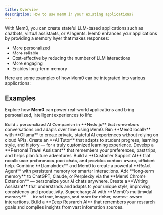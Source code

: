 ```yaml
---
title: Overview
description: How to use mem0 in your existing applications?
---
```



With Mem0, you can create stateful LLM-based applications such as chatbots, virtual assistants, or AI agents. Mem0 enhances your applications by providing a memory layer that makes responses:

- More personalized
- More reliable
- Cost-effective by reducing the number of LLM interactions
- More engaging
- Enables long-term memory

Here are some examples of how Mem0 can be integrated into various applications:

## Examples

Explore how **Mem0** can power real-world applications and bring personalized, intelligent experiences to life:

<CardGroup cols={2}>  
  <Card title="AI Companion in Node.js" icon="node" href="/examples/ai_companion_js">  
    Build a personalized AI Companion in **Node.js** that remembers conversations and adapts over time using Mem0.  
  </Card>  

  <Card title="Mem0 with Ollama" icon="server" href="/examples/mem0-with-ollama">  
    Run **Mem0 locally** with **Ollama** to create private, stateful AI experiences without relying on cloud APIs.  
  </Card>  

  <Card title="Personal AI Tutor" icon="graduation-cap" href="/examples/personal-ai-tutor">  
    Create an **AI Tutor** that adapts to student progress, learning style, and history — for a truly customized learning experience.  
  </Card>  

  <Card title="Personal Travel Assistant" icon="plane" href="/examples/personal-travel-assistant">  
    Develop a **Personal Travel Assistant** that remembers your preferences, past trips, and helps plan future adventures.  
  </Card>  

  <Card title="Customer Support Agent" icon="headset" href="/examples/customer-support-agent">  
    Build a **Customer Support AI** that recalls user preferences, past chats, and provides context-aware, efficient help.  
  </Card>  

  <Card title="LlamaIndex + Mem0" icon="book-open" href="/examples/llama-index-mem0">  
    Combine **LlamaIndex** and Mem0 to create a powerful **ReAct Agent** with persistent memory for smarter interactions.  
  </Card>  

  <Card title="Chrome Extension" icon="puzzle-piece" href="/examples/chrome-extension">  
    Add **long-term memory** to ChatGPT, Claude, or Perplexity via the **Mem0 Chrome Extension** — personalize your AI chats anywhere.  
  </Card>  

  <Card title="Document Writing Assistant" icon="pen" href="/examples/document-writing">  
    Create a **Writing Assistant** that understands and adapts to your unique style, improving consistency and productivity.  
  </Card>  

  <Card title="Multimodal AI Demo" icon="image" href="/examples/multimodal-demo">  
    Supercharge AI with **Mem0's multimodal memory** — blend text, images, and more for richer, context-aware interactions.  
  </Card>  

  <Card title="Personalized Research Agent" icon="robot" href="/examples/personalized-deep-research">  
    Build a **Deep Research AI** that remembers your research goals and compiles insights from vast information sources.  
  </Card>  
</CardGroup>
